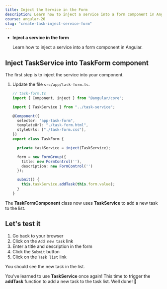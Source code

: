 ```yaml
---
title: Inject the Service in the Form
description: Learn how to inject a service into a form component in Angular.
course: angular-20
slug: "create-task-inject-service-form"
---
```



<NotificationCard state="objective" title="Chapter Objectives">
  <ul className="list-disc pl-4 space-y-2">
    <li>
      <strong>Inject a service in the form</strong>
      <p>Learn how to inject a service into a form component in Angular.</p>
    </li>
  </ul>
</NotificationCard>

## Inject TaskService into TaskForm component

The first step is to inject the service into your component.

<Steps>

1. Update the file `src/app/task-form.ts`.

   ```typescript ins={"1. Import TaskService": 3-4} ins={"2. Inject TaskService  with inject function": 12-13} ins={"3. Call the addTask function from TaskService": 19-22}
   // task-form.ts
   import { Component, inject } from "@angular/core";

   import { TaskService } from "../task-service";

   @Component({
     selector: "app-task-form",
     templateUrl: "./task-form.html",
     styleUrls: ["./task-form.css"],
   })
   export class TaskForm {

     private taskService = inject(TaskService);

     form = new FormGroup({
       title: new FormControl(''),
       description: new FormControl('')
     });

     submit() {
       this.taskService.addTask(this.form.value);
     }
   }
   ```

</Steps>

The **TaskFormComponent** class now uses **TaskService** to add a new task to the list.

## Let's test it

<Steps>

1. Go back to your browser
2. Click on the `Add new task` link
3. Enter a title and description in the form
4. Click the `Submit` button
5. Click on the `Task list` link

</Steps>

You should see the new task in the list.

<NotificationCard state="success" title="What you've learned">
  You've learned to use <strong>TaskService</strong> once again! This time to
  trigger the <strong>addTask</strong> function to add a new task to the task
  list. Well done! 🤩
</NotificationCard>
